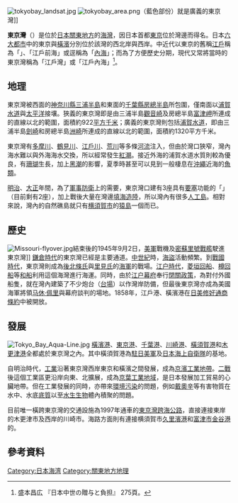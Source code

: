 {{About|位於日本東京的海灣|舊稱東京灣的南中國海西北部海灣|北部湾}}
[[File:tokyobay_landsat.jpg|thumb]]
[[File:tokyobay_area.png|thumb]]（藍色部份）就是廣義的東京灣]]

'''東京灣'''（{{jpn|j=東京湾|hg=とうきょうわん|rm=Tōkyō wan|f=y}}）是位於[[日本|日本]][[關東地方|關東地方]]的[[海灣|海灣]]，因日本首都[[東京|東京]]位於灣邊而得名。日本[[日本三大都市圈|六大都市]]中的東京與[[橫濱市|橫濱]]分別位於該灣的西北岸與西岸。中近代以東京的舊稱[[江戶|江戶]]稱為「{{link-ja|江戶前|江戸前}}」、「江戶前海」或逕稱為「[[內海|內海]]」；而為了方便歷史分期，現代又常將當時的東京灣稱為「江戶灣」或「江戶內海」<ref name="ni">盛本昌広 『日本中世の贈与と負担』 275頁。</ref>。

== 地理 ==
東京灣被西面的[[神奈川縣|神奈川縣]][[三浦半島|三浦半島]]和東面的[[千葉縣|千葉縣]][[房總半島|房總半島]]所包圍，僅南面以[[浦賀水道|浦賀水道]]與[[太平洋|太平洋]]接壤。狹義的東京灣即是由三浦半島[[觀音崎|觀音崎]]及房總半島[[富津岬|富津岬]]所連成的直線以北的範圍，面積約922[[平方千米|平方千米]]；廣義的東京灣則包括[[浦賀水道|浦賀水道]]，即由三浦半島[[劍崎|劍崎]]和房總半島[[洲崎|洲崎]]所連成的直線以北的範圍，面積約1320平方千米。

東京灣有[[多摩川|多摩川]]、[[鶴見川|鶴見川]]、[[江戶川|江戶川]]、[[荒川_(關東)|荒川]]等多條[[河流|河流]]注入，但由於灣口狹窄，灣內海水難以與外海海水交換，所以經常發生[[紅潮|紅潮]]。接近外海的浦賀水道水質則較為優良，有[[珊瑚|珊瑚]]生長，加上[[黑潮|黑潮]]的影響，夏季時甚至可以見到一般棲息在[[沖繩|沖繩]]近海的[[魚|魚類]]。

[[明治|明治]]、[[大正|大正]]年間，為了[[軍事|軍事]][[防衛|防衛]]上的需要，東京灣口建有3座具有[[要塞|要塞]]功能的「{{link-ja|海堡|海堡}}」（目前剩有2座），加上戰後大量在灣邊[[填海造陸|填海造陸]]，所以灣內有很多[[人工島|人工島]]。相對來說，灣內的自然礁島就只有[[横須賀市|横須賀市]]的[[猿島|猿島]]一個而已。

== 歷史 ==
[[File:Missouri-flyover.jpg|thumb]]結束後的1945年9月2日，[[美軍|美軍]]戰機及[[密蘇里號戰艦_(BB-63)|密蘇里號戰艦]]駛進東京灣]]
[[鎌倉時代|鎌倉時代]]的東京灣已經是主要通道。[[中世紀|中世紀]]時，[[海盜|海盜]]活動頻繁。到[[战国_(日本)|戰國時代]]，東京灣則成為[[後北條氏|後北條氏]]與[[里見氏|里見氏]]的[[海軍|海軍]]的戰場。[[江户時代|江户時代]]，[[菱垣回船|菱垣回船]]、[[樽回船|樽回船]]等[[和船|和船]]利用這個海灣進行海運。同時，由於[[江户幕府|江户幕府]]奉行[[閉關政策|閉關政策]]，為對付外國船隻，就在灣內建築了不少炮台（[[台場|台場]]）以作灣岸防備，但最後東京灣亦成為美國海軍將領[[马休·佩里|马休·佩里]]與幕府談判的場地。1858年，江戶港、橫濱港在[[日美修好通商條約|日美修好通商條約]]中被開放。

== 發展 ==
[[File:Tokyo_Bay_Aqua-Line.jpg|thumb]]
[[橫濱港|橫濱港]]、[[東京港|東京港]]、[[千葉港|千葉港]]、[[川崎港|川崎港]]、[[橫須賀港|橫須賀港]]和[[木更津港|木更津港]]全都處於東京灣之內。其中橫須賀港為[[駐日美軍|駐日美軍]]及[[日本海上自衛隊|日本海上自衛隊]]的基地。

自明治時代，[[工業|工業]]沿著東京灣西岸東京和橫濱之間發展，成為[[京濱工業地帶|京濱工業地帶]]。[[第二次世界大戰|二戰]]後這個工業區更沿岸向東、北擴展，成為[[京葉工業地域|京葉工業地域]]，是日本發展加工貿易的心臟地帶。但在工業發展的同時，亦帶來[[環境污染|環境污染]]的問題，例如[[戴奧辛|戴奧辛]]等有害物質在水中、水底[[底質|底質]]以至[[水生生物|水生生物]]體內積聚的問題。

目前唯一橫跨東京灣的交通設施為1997年通車的[[東京灣跨海公路|東京灣跨海公路]]，直接連接東岸的木更津市及西岸的川崎市。海路方面則有連接横須賀市[[久里濱港|久里濱港]]和[[富津市|富津市]][[金谷港|金谷港]]的{{link-ja|東京灣渡輪|東京湾フェリー}}。

== 參考資料 ==
{{reflist}}
{{Authority control}}
[[Category:日本海湾|Category:日本海湾]]
[[Category:關東地方地理|Category:關東地方地理]]